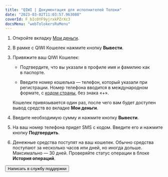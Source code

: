 ```yaml
---
title: "QIWI | Документация для исполнителей Толоки"
date: "2023-03-02T11:03:57.963088"
coverId: F_bIcOYF9yjrxkPZrXc3
docsMenu: "webTolokersRuMenu"
---
```



<RuQiwiContent1/>

<RuPopupInfoQiwiConditions/>

<RuQiwiContent2/>

1. Откройте вкладку [Мои деньги](https://we.toloka.ai/profile/money).

1. В рамке с QIWI Кошелек нажмите кнопку **Вывести**.

1. Привяжите ваш QIWI Кошелек:

    - Подтвердите, что вы указали в профиле имя и фамилию как в паспорте.

    - Введите номер кошелька — телефон, который указали при регистрации. Номер телефона вводится в международном формате, с [кодом страны](https://contactpay.notion.site/Phone-numbers-codes-supported-by-QIWI-wallet-c13bca9f5ce44f20a00289e0275ce63d), без знака «+».

    Кошелек привязывается один раз, после чего вам будет доступен вывод средств во вкладке **Мои деньги**.

1. Введите необходимую сумму и нажмите кнопку **Вывести**.

1. На ваш номер телефона придет SMS с кодом. Введите его и нажмите кнопку **Подтвердить**.

1. Денежные средства поступят на ваш кошелек. Обычно средства поступают за несколько часов или дней, но иногда дольше. Максимально — 30 дней. Проверяйте статус операции в блоке **История операций**.

<RuQiwiContent3/>

<Button themeColor="light" view="default" size="l" type="link" url="../../troubleshooting/troubleshooting#money_withdrawal">Написать в службу поддержки</Button>
